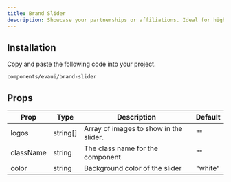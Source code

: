 ```yaml
---
title: Brand Slider
description: Showcase your partnerships or affiliations. Ideal for highlighting sponsors, clients, or product brands.
---
```


<ComponentPreview name="brand-slider-demo"/>

## Installation

<Steps>

<Step>Copy and paste the following code into your project.</Step>

```text
components/evaui/brand-slider
```

<ComponentSource name="brand-slider"/>

</Steps>

## Props

| Prop        | Type   | Description                                    | Default |
| ---------   | ------ | ---------------------------------              | ------- |
| logos       | string[] | Array of images to show in the slider.  | ""      |
| className   | string | The class name for the component        | ""      |
| color   | string | Background color of the slider       | "white"      |
